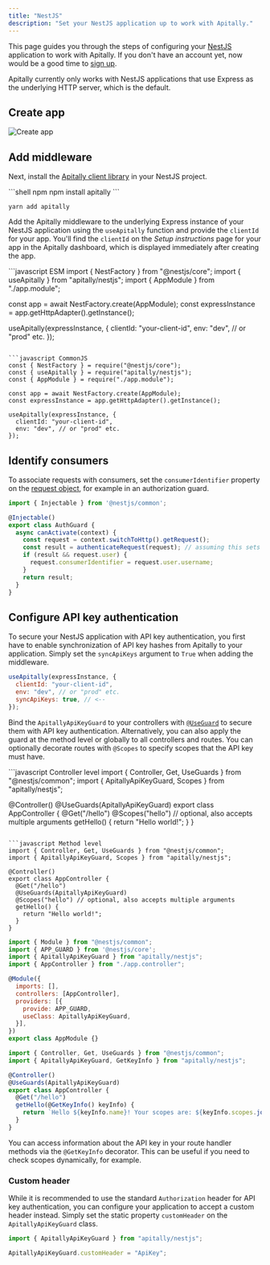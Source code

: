 ```yaml
---
title: "NestJS"
description: "Set your NestJS application up to work with Apitally."
---
```



This page guides you through the steps of configuring your [NestJS](https://nestjs.com) application to work with Apitally. If you don't have an account yet, now would be a good time to [sign up](https://app.apitally.io/?signup).

<SetupGuideStartSnippet framework="NestJS" />


<Warning>Apitally currently only works with NestJS applications that use Express as the underlying HTTP server, which is the default.</Warning>

## Create app

<CreateAppSnippet1 framework="NestJS" />

![Create app](https://assets.apitally.io/docs/create-app-nestjs.png)

<CreateAppSnippet2 />

## Add middleware

Next, install the [Apitally client library](https://www.npmjs.com/package/apitally) in your NestJS project.

<CodeGroup>
```shell npm
npm install apitally
```

```shell yarn
yarn add apitally
```
</CodeGroup>

Add the Apitally middleware to the underlying Express instance of your NestJS application using the `useApitally` function and provide the `clientId` for your app.
You'll find the `clientId` on the _Setup instructions_ page for your app in the Apitally dashboard, which is displayed immediately after creating the app.

<CodeGroup>
```javascript ESM
import { NestFactory } from "@nestjs/core";
import { useApitally } from "apitally/nestjs";
import { AppModule } from "./app.module";

const app = await NestFactory.create(AppModule);
const expressInstance = app.getHttpAdapter().getInstance();

useApitally(expressInstance, {
  clientId: "your-client-id",
  env: "dev", // or "prod" etc.
});
```

```javascript CommonJS
const { NestFactory } = require("@nestjs/core");
const { useApitally } = require("apitally/nestjs");
const { AppModule } = require("./app.module");

const app = await NestFactory.create(AppModule);
const expressInstance = app.getHttpAdapter().getInstance();

useApitally(expressInstance, {
  clientId: "your-client-id",
  env: "dev", // or "prod" etc.
});
```
</CodeGroup>

<div className="mt-4">
  <Snippet file="middleware-first-note.mdx" />
</div>

<Snippet file="add-middleware-check.mdx" />

## Identify consumers

<Snippet file="identify-consumers.mdx" />

To associate requests with consumers, set the `consumerIdentifier` property on the [request object](https://expressjs.com/en/api.html#req), for example in an authorization guard.

```javascript
import { Injectable } from '@nestjs/common';

@Injectable()
export class AuthGuard {
  async canActivate(context) {
    const request = context.switchToHttp().getRequest();
    const result = authenticateRequest(request); // assuming this sets request.user
    if (result && request.user) {
      request.consumerIdentifier = request.user.username;
    }
    return result;
  }
}
```

<Snippet file="consumer-identifier.mdx" />

<Snippet file="identify-consumers-check.mdx" />

## Configure API key authentication

To secure your NestJS application with API key authentication, you first have to enable synchronization of API key hashes from Apitally to your application.
Simply set the `syncApiKeys` argument to `True` when adding the middleware.

```javascript
useApitally(expressInstance, {
  clientId: "your-client-id",
  env: "dev", // or "prod" etc.
  syncApiKeys: true, // <--
});
```

<div style={{ marginTop: "-1rem" }}>
  <Snippet file="api-key-sync-info.mdx" />
</div>

Bind the `ApitallyApiKeyGuard` to your controllers with [`@UseGuard`](https://docs.nestjs.com/guards#binding-guards) to secure them with API key authentication.
Alternatively, you can also apply the guard at the method level or globally to all controllers and routes.
You can optionally decorate routes with `@Scopes` to specify scopes that the API key must have.

<CodeGroup>
```javascript Controller level
import { Controller, Get, UseGuards } from "@nestjs/common";
import { ApitallyApiKeyGuard, Scopes } from "apitally/nestjs";

@Controller()
@UseGuards(ApitallyApiKeyGuard)
export class AppController {
  @Get("/hello")
  @Scopes("hello") // optional, also accepts multiple arguments
  getHello() {
    return "Hello world!";
  }
}
```

```javascript Method level
import { Controller, Get, UseGuards } from "@nestjs/common";
import { ApitallyApiKeyGuard, Scopes } from "apitally/nestjs";

@Controller()
export class AppController {
  @Get("/hello")
  @UseGuards(ApitallyApiKeyGuard)
  @Scopes("hello") // optional, also accepts multiple arguments
  getHello() {
    return "Hello world!";
  }
}
```

```javascript Global
import { Module } from "@nestjs/common";
import { APP_GUARD } from '@nestjs/core';
import { ApitallyApiKeyGuard } from "apitally/nestjs";
import { AppController } from "./app.controller";

@Module({
  imports: [],
  controllers: [AppController],
  providers: [{
    provide: APP_GUARD,
    useClass: ApitallyApiKeyGuard,
  }],
})
export class AppModule {}
```

```javascript Access key info
import { Controller, Get, UseGuards } from "@nestjs/common";
import { ApitallyApiKeyGuard, GetKeyInfo } from "apitally/nestjs";

@Controller()
@UseGuards(ApitallyApiKeyGuard)
export class AppController {
  @Get("/hello")
  getHello(@GetKeyInfo() keyInfo) {
    return `Hello ${keyInfo.name}! Your scopes are: ${keyInfo.scopes.join(", ")}`
  }
}
```
</CodeGroup>

You can access information about the API key in your route handler methods via the `@GetKeyInfo` decorator.
This can be useful if you need to check scopes dynamically, for example.

<div className="mt-4">
  <Snippet file="configure-api-key-auth-check.mdx" />
</div>

### Custom header

While it is recommended to use the standard `Authorization` header for API key authentication,
you can configure your application to accept a custom header instead.
Simply set the static property `customHeader` on the `ApitallyApiKeyGuard` class.

```javascript
import { ApitallyApiKeyGuard } from "apitally/nestjs";

ApitallyApiKeyGuard.customHeader = "ApiKey";
```
